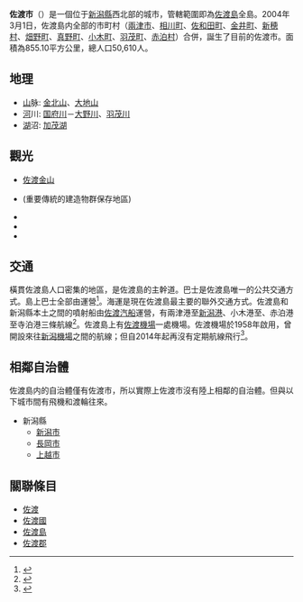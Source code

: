 {{Expand language|ja}}
{{日本都市
|自治體名=佐渡市
|圖像=[[File:Sado_gold_mine004.JPG|240px]]
|圖像說明=[[佐渡金山|佐渡金山]]北澤片區
|市章=[[File:Symbol_of_Sado_Niigata.svg|100px]]
|日文原名=佐渡市
|平假名=さどし
|羅馬字拼音=Sado-shi
|都道府縣=新潟縣
|支廳=
|編號=15224-2
|面積=855.10
|邊界未定=
|人口=50,610人
|統計時間=2021年7月1日
|市長={{Tsl|ja|渡辺竜五}}
|自治體=
|花=[[萱草|萱草]]
|樹=[[羅漢柏|羅漢柏]]
|鳥=[[朱鹮|朱鹮]]
|其他象徵物=市魚
|其他象徵=[[鰤魚|鰤魚]]
|郵遞區號=952-1292
|所在地=佐渡市千種232番地
|電話號碼=259-63-3111
|外部連結=http://www.city.sado.niigata.jp/
|經度=
|緯度=
|地圖=[[File:Sado_in_Niigata_Prefecture.png|250px]]
|註記=人口：[http://www.city.sado.niigata.jp/ 佐渡市官方網頁]
}}
'''佐渡市'''（{{jpn|j=佐渡市|hg=さどし|rm=Sado shi|f=y}}）是一個位于[[新潟縣|新潟縣]]西北部的城市，管轄範圍即為[[佐渡島|佐渡島]]全島。2004年3月1日，佐渡島内全部的市町村（[[兩津市|兩津市]]、[[相川町|相川町]]、[[佐和田町|佐和田町]]、[[金井町|金井町]]、[[新穂村|新穂村]]、[[畑野町|畑野町]]、[[真野町|真野町]]、[[小木町|小木町]]、[[羽茂町|羽茂町]]、[[赤泊村|赤泊村]]）合併，誕生了目前的佐渡市。面積為855.10平方公里，總人口50,610人。

==地理==
{{main|佐渡岛#地理}}
*[[山|山]]脉: [[金北山|金北山]]、[[大地山|大地山]]
*[[河|河]]川: [[国府川|国府川]]－[[大野川_(佐渡市新穂)|大野川]]、[[羽茂川|羽茂川]]
*[[湖|湖]]沼: [[加茂湖|加茂湖]]

==觀光==
*[[佐渡金山|佐渡金山]]
*{{Tsl|ja|宿根木}}(重要傳統的建造物群保存地區)
*{{Tsl|ja|蓮華峰寺}}
*{{Tsl|ja|妙宣寺 (佐渡市)}}
*{{Tsl|ja|度津神社}}

==交通==
{{link-ja|國道350號|国道350号}}橫貫佐渡島人口密集的地區，是佐渡島的主幹道。巴士是佐渡島唯一的公共交通方式。島上巴士全部由{{link-ja|新潟交通佐渡|新潟交通佐渡}}運營<ref>{{cite web |url=http://www.sado-bus.com/route/ |script-title=ja:路線図 |accessdate=2017-07-09 |publisher={{lang|ja|新潟交通佐渡}} |language=ja |archive-date=2017-07-25 |archive-url=https://web.archive.org/web/20170725160350/http://www.sado-bus.com/route/ |dead-url=no }}</ref>。海運是現在佐渡島最主要的聯外交通方式。佐渡島和新潟縣本土之間的噴射船由[[佐渡汽船|佐渡汽船]]運營，有兩津港至[[新潟港|新潟港]]、小木港至{{link-ja|直江津港|直江津港}}、赤泊港至寺泊港三條航線<ref>{{cite web |url=http://www.sadokisen.co.jp/timetable/ |script-title=ja:時刻表 |accessdate=2017-07-09 |publisher={{lang|ja|佐渡汽船}} |language=ja |archive-date=2016-05-29 |archive-url=https://web.archive.org/web/20160529203453/http://www.sadokisen.co.jp/timetable/ |dead-url=no }}</ref>。佐渡島上有[[佐渡機場|佐渡機場]]一處機場。佐渡機場於1958年啟用，曾開設來往[[新潟機場|新潟機場]]之間的航線；但自2014年起再沒有定期航線飛行<ref>{{cite web |url=http://www.pref.niigata.lg.jp/sado_seibi/1204045245988.html |script-title=ja:佐渡空港 |accessdate=2017-07-09 |publisher={{lang|ja|新潟県}} |language=ja |archive-date=2016-06-28 |archive-url=https://web.archive.org/web/20160628192828/http://www.pref.niigata.lg.jp/sado_seibi/1204045245988.html |dead-url=no }}</ref>。

==相鄰自治體==
佐渡島内的自治體僅有佐渡市，所以實際上佐渡市沒有陸上相鄰的自治體。但與以下城市間有飛機和渡輪往來。
*新潟縣
**[[新潟市|新潟市]]
**[[長岡市|長岡市]]
**[[上越市|上越市]]

==關聯條目==
*[[佐渡|佐渡]]
*[[佐渡國|佐渡國]]
*[[佐渡島|佐渡島]]
*[[佐渡郡|佐渡郡]]
{{新潟縣}}
{{Authority control}}